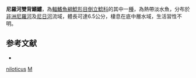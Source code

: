{{Speciesbox
| taxon = Mochokus niloticus
| binomial_authority = [[Joannis|Joannis]], 1835
| status = LC
| status_system = IUCN3.1
| synonyms = *''Mochocus niloticus'', <small>Joannis, 1835</small>
*''Rhinoglanis typus'', <small>Günther, 1864</small>
}}

'''尼羅河雙背鰭鱨'''，為[[輻鰭魚綱|輻鰭魚綱]][[鯰形目|鯰形目]][[倒立鯰科|倒立鯰科]]的其中一[[種|種]]，為熱帶淡水魚，分布於[[非洲|非洲]][[尼羅河|尼羅河]]及[[尼日河|尼日河]]流域，體長可達6.5公分，棲息在底中層水域，生活習性不明。

==参考文献==
*{{FishBase_species|genus=Mochokus|species=niloticus|year=2015|month=5}}

{{Taxonbar}}
[[Category:雙背鰭鱨屬|niloticus]]
[[Category:1835年描述的鱼类|M]]